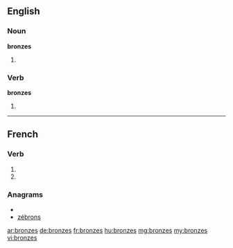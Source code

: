 {{also|bronzés}}
==English==

===Noun===
'''bronzes'''

# {{plural of|[[bronze]]}}

===Verb===
'''bronzes'''

# {{third-person singular of|[[bronze]]}}

----

==French==

===Verb===
{{fr-verb-form}}

# {{conjugation of|bronzer||2|s|pres|ind|lang=fr}}
# {{conjugation of|bronzer||2|s|pres|sub|lang=fr}}

===Anagrams===
* {{alphagram|benorsz}}
* [[zébrons#French|zébrons]]

[[ar:bronzes]]
[[de:bronzes]]
[[fr:bronzes]]
[[hu:bronzes]]
[[mg:bronzes]]
[[my:bronzes]]
[[vi:bronzes]]